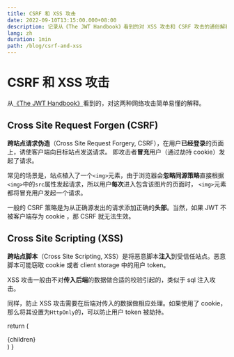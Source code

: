 ```yaml
---
title: CSRF 和 XSS 攻击
date: 2022-09-10T13:15:00.000+08:00
description: 记录从《The JWT Handbook》看到的对 XSS 攻击和 CSRF 攻击的通俗解释。
lang: zh
duration: 1min
path: /blog/csrf-and-xss
---
```


# CSRF 和 XSS 攻击

从[《The JWT Handbook》](https://auth0.com/resources/ebooks/jwt-handbook)看到的，对这两种网络攻击简单易懂的解释。

## Cross Site Request Forgen (CSRF)

**跨站点请求伪造**（Cross Site Request Forgery, CSRF），在用户**已经登录**的页面上，诱使客户端向目标站点发送请求。
即攻击者**冒充**用户（通过劫持 cookie）发起了请求。

常见的场景是，站点植入了一个`<img>`元素，由于浏览器会**忽略同源策略**直接根据`<img>`中的`src`属性发起请求，所以用户**每次**进入包含该图片的页面时，
`<img>`元素都将冒充用户发起一个请求。

一般的 CSRF 策略是为从正确源发出的请求添加正确的**头部**。当然，如果 JWT 不被客户端存为 cookie ，那 CSRF 就无法生效。

## Cross Site Scripting (XSS)

**跨站点脚本**（Cross Site Scripting, XSS）是将恶意脚本**注入**到受信任站点。恶意脚本可能窃取 cookie 或者 client storage 中的用户 token。

XSS 攻击一般由不对**传入后端**的数据做合适的校验引起的，类似于 sql 注入攻击。

同样，防止 XSS 攻击需要在后端对传入的数据做相应处理。如果使用了 cookie，那么将其设置为`HttpOnly`的，可以防止用户 token 被劫持。

  return (
    <article className="prose">
      {children}
    </article>
  )
}